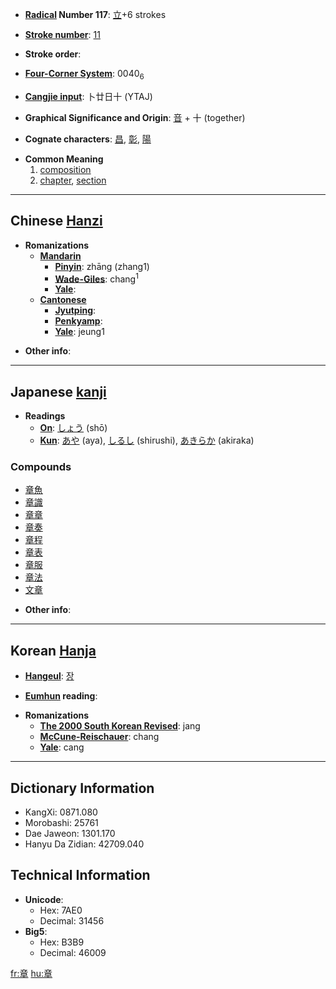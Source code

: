 * '''[[Wiktionary:Chinese radical index| Radical]] Number 117''': [[Wiktionary:Chinese radical index 立|立]]+6 strokes

* '''[[Wiktionary:Chinese total strokes index|Stroke number]]''': [[Wiktionary:Chinese total strokes index 11|11]]

* '''Stroke order''': 

* '''[[Wiktionary:Chinese four corner index|Four-Corner System]]''': 0040<sub>6</sub>

* '''[[Wiktionary:Chinese Cangjie index|Cangjie input]]''': 卜廿日十 (YTAJ)

* '''Graphical Significance and Origin''': [[音]] + 十 (together)

* '''Cognate characters''': [[昌]], [[彰]], [[陽]]

* '''Common Meaning'''
*# [[composition]]
*# [[chapter]], [[section]]

----

== Chinese [[Hanzi]] ==

* '''Romanizations'''
** '''[[Mandarin]]'''
*** '''[[Pinyin]]''': zhāng (zhang1)
*** '''[[Wade-Giles]]''': chang<sup>1</sup>
*** '''[[Yale]]''': 
** '''[[Cantonese]]'''
*** '''[[Jyutping]]''':
*** '''[[Penkyamp]]''': 
*** '''[[Yale]]''': jeung1

* '''Other info''': 

----

== Japanese [[kanji]] ==

* '''Readings'''
** '''[[On]]''': [[しょう]] (shō)
** '''[[Kun]]''': [[あや]] (aya), [[しるし]] (shirushi), [[あきらか]] (akiraka)

===Compounds===
*[[章魚]]
*[[章識]]
*[[章章]]
*[[章奏]]
*[[章程]]
*[[章表]]
*[[章服]]
*[[章法]]
*[[文章]]

* '''Other info''':  

----

== Korean [[Hanja]] ==

* '''[[Hangeul]]''': [[장]]

* '''[[Eumhun]] reading''': 

* '''Romanizations'''
** '''[[The 2000 South Korean Revised Romanization|The 2000 South Korean Revised]]''': jang
** '''[[McCune-Reischauer]]''': chang
** '''[[Yale]]''': cang

----

== Dictionary Information ==

* KangXi: 0871.080
* Morobashi: 25761
* Dae Jaweon: 1301.170
* Hanyu Da Zidian: 42709.040

== Technical Information ==

* '''Unicode''':
** Hex: 7AE0
** Decimal: 31456
* '''Big5''':
** Hex: B3B9
** Decimal: 46009

[[fr:章]]
[[hu:章]]